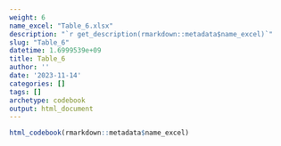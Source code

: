 ```yaml
---
weight: 6
name_excel: "Table_6.xlsx"
description: "`r get_description(rmarkdown::metadata$name_excel)`"
slug: "Table_6"
datetime: 1.6999539e+09
title: Table_6
author: ''
date: '2023-11-14'
categories: []
tags: []
archetype: codebook
output: html_document
---
```


```r
html_codebook(rmarkdown::metadata$name_excel)
```
